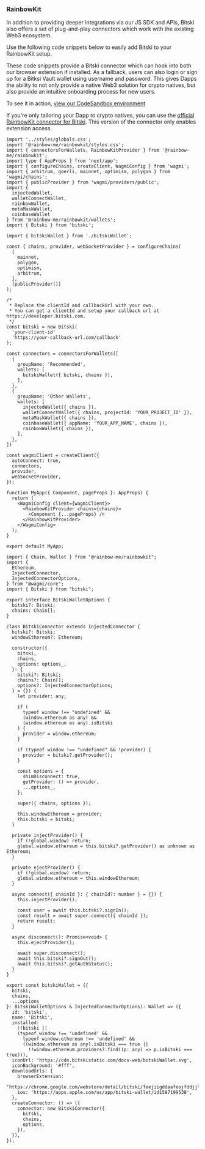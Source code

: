 ### RainbowKit

In addition to providing deeper integrations via our JS SDK and APIs, Bitski also offers a set of plug-and-play connectors which work with the existing Web3 ecosystem. 

Use the following code snippets below to easily add Bitski to your RainbowKit setup. 

These code snippets provide a Bitski connector which can hook into both our browser extension if installed. As a fallback, users can also login or sign up for a Bitksi Vault wallet
using username and password. This gives Dapps the ability to not only provide a native Web3 solution for crypto natives, but also provide an intuitive onboarding 
process for new users. 

To see it in action, [view our CodeSandbox environment](https://codesandbox.io/p/github/chronicIntrovert/my-rainbowkit-app/main?file=%2FREADME.md&workspace=%257B%2522activeFilepath%2522%253A%2522%252Fpages%252F_app.tsx%2522%252C%2522openFiles%2522%253A%255B%2522%252FREADME.md%2522%252C%2522%252Fpages%252F_app.tsx%2522%252C%2522%252Fpages%252FbitskiWallet.ts%2522%255D%252C%2522sidebarPanel%2522%253A%2522EXPLORER%2522%252C%2522gitSidebarPanel%2522%253A%2522COMMIT%2522%252C%2522spaces%2522%253A%257B%2522clgfj5x50000x3b6h0qlx0dhw%2522%253A%257B%2522key%2522%253A%2522clgfj5x50000x3b6h0qlx0dhw%2522%252C%2522name%2522%253A%2522Default%2522%252C%2522devtools%2522%253A%255B%257B%2522type%2522%253A%2522PREVIEW%2522%252C%2522taskId%2522%253A%2522dev%2522%252C%2522port%2522%253A3000%252C%2522key%2522%253A%2522clgfj6g23007y3b6hr3lmmpkk%2522%252C%2522isMinimized%2522%253Afalse%257D%252C%257B%2522type%2522%253A%2522TASK_LOG%2522%252C%2522taskId%2522%253A%2522dev%2522%252C%2522key%2522%253A%2522clgfj6elk005d3b6heowtzj3w%2522%252C%2522isMinimized%2522%253Atrue%257D%255D%257D%257D%252C%2522currentSpace%2522%253A%2522clgfj5x50000x3b6h0qlx0dhw%2522%252C%2522spacesOrder%2522%253A%255B%2522clgfj5x50000x3b6h0qlx0dhw%2522%255D%252C%2522hideCodeEditor%2522%253Afalse%257D)

If you're only tailoring your Dapp to crypto natives, you can use the [official RainbowKit connector for Bitski](https://www.rainbowkit.com/docs/custom-wallet-list#bitski). This version of the connector only enables extension access. 

<CodeGroup>

``` tsx app.tsx
import '../styles/globals.css';
import '@rainbow-me/rainbowkit/styles.css';
import { connectorsForWallets, RainbowKitProvider } from '@rainbow-me/rainbowkit';
import type { AppProps } from 'next/app';
import { configureChains, createClient, WagmiConfig } from 'wagmi';
import { arbitrum, goerli, mainnet, optimism, polygon } from 'wagmi/chains';
import { publicProvider } from 'wagmi/providers/public';
import { 
  injectedWallet,
  walletConnectWallet, 
  rainbowWallet,
  metaMaskWallet,
  coinbaseWallet
} from '@rainbow-me/rainbowkit/wallets';
import { Bitski } from 'bitski';

import { bitskiWallet } from './bitskiWallet';

const { chains, provider, webSocketProvider } = configureChains(
  [
    mainnet,
    polygon,
    optimism,
    arbitrum,
  ],
  [publicProvider()]
);

/*
 * Replace the clientId and callbackUrl with your own.
 * You can get a clientId and setup your callback url at https://developer.bitski.com.
 */
const bitski = new Bitski(
  'your-client-id'
  'https://your-callback-url.com/callback'
);

const connectors = connectorsForWallets([
  {
    groupName: 'Recommended',
    wallets: [
      bitskiWallet({ bitski, chains }),
    ],
  },
  {
    groupName: 'Other Wallets',
    wallets: [
      injectedWallet({ chains }),
      walletConnectWallet({ chains, projectId: 'YOUR_PROJECT_ID' }),
      metaMaskWallet({ chains }),
      coinbaseWallet({ appName: 'YOUR_APP_NAME', chains }),
      rainbowWallet({ chains }),
    ],
  },
])

const wagmiClient = createClient({
  autoConnect: true,
  connectors,
  provider,
  webSocketProvider,
});

function MyApp({ Component, pageProps }: AppProps) {
  return (
    <WagmiConfig client={wagmiClient}>
      <RainbowKitProvider chains={chains}>
        <Component {...pageProps} />
      </RainbowKitProvider>
    </WagmiConfig>
  );
}

export default MyApp;
```

``` tsx bitskiWallet.tsx
import { Chain, Wallet } from "@rainbow-me/rainbowkit";
import {
  Ethereum,
  InjectedConnector,
  InjectedConnectorOptions,
} from "@wagmi/core";
import { Bitski } from "bitski";

export interface BitskiWalletOptions {
  bitski?: Bitski;
  chains: Chain[];
}

class BitskiConnector extends InjectedConnector {
  bitski?: Bitski;
  windowEthereum?: Ethereum;

  constructor({
    bitski,
    chains,
    options: options_,
  }: {
    bitski?: Bitski;
    chains?: Chain[];
    options?: InjectedConnectorOptions;
  } = {}) {
    let provider: any;

    if (
      typeof window !== "undefined" &&
      (window.ethereum as any) &&
      (window.ethereum as any).isBitski
    ) {
      provider = window.ethereum;
    }

    if (typeof window !== "undefined" && !provider) {
      provider = bitski?.getProvider();
    }

    const options = {
      shimDisconnect: true,
      getProvider: () => provider,
      ...options_,
    };

    super({ chains, options });

    this.windowEthereum = provider;
    this.bitski = bitski;
  }

  private injectProvider() {
    if (!global.window) return;
    global.window.ethereum = this.bitski?.getProvider() as unknown as Ethereum;
  }

  private ejectProvider() {
    if (!global.window) return;
    global.window.ethereum = this.windowEthereum;
  }

  async connect({ chainId }: { chainId?: number } = {}) {
    this.injectProvider();

    const user = await this.bitski?.signIn();
    const result = await super.connect({ chainId });
    return result;
  }

  async disconnect(): Promise<void> {
    this.ejectProvider();

    await super.disconnect();
    await this.bitski?.signOut();
    await this.bitski?.getAuthStatus();
  }
}

export const bitskiWallet = ({
  bitski,
  chains,
  ...options
}: BitskiWalletOptions & InjectedConnectorOptions): Wallet => ({
  id: 'bitski',
  name: 'Bitski',
  installed:
    !!bitski ||
    (typeof window !== 'undefined' &&
      typeof window.ethereum !== 'undefined' &&
      ((window.ethereum as any).isBitski === true ||
        !!window.ethereum.providers?.find((p: any) => p.isBitski === true))),
  iconUrl: 'https://cdn.bitskistatic.com/docs-web/bitskiWallet.svg',
  iconBackground: '#fff',
  downloadUrls: {
    browserExtension:
      'https://chrome.google.com/webstore/detail/bitski/feejiigddaafeojfddjjlmfkabimkell',
    ios: 'https://apps.apple.com/us/app/bitski-wallet/id1587199538',
  },
  createConnector: () => ({
    connector: new BitskiConnector({
      bitski,
      chains,
      options,
    }),
  }),
});
```
</CodeGroup>
